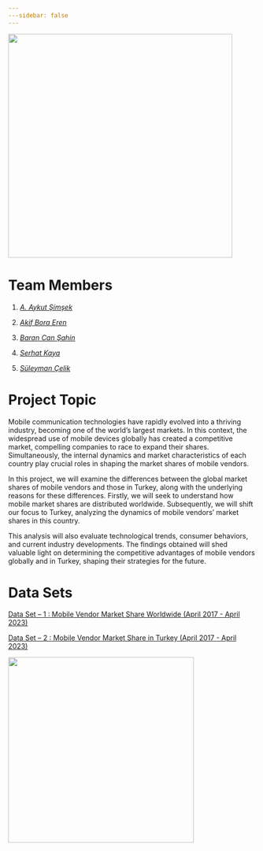 ```yaml
---
---sidebar: false 
---
```


![](images/Logo_Son-01.png){fig-align="center" width="455"}

# Team Members

1.  [*A. Aykut Şimşek*](http://aykutsimsek.net)

2.  [*Akif Bora Eren*](https://emu-hacettepe-analytics.github.io/emu430-fall2023-akifboraeren/)

3.  [*Baran Can Şahin*](https://emu-hacettepe-analytics.github.io/emu430-fall2023-sahinbarancan/)

4.  [*Serhat Kaya*](https://emu-hacettepe-analytics.github.io/emu430-fall2023-SerhattKayaa/)

5.  [*Süleyman Çelik*](https://emu-hacettepe-analytics.github.io/emu430-fall2023-celikksuleyman/)

# Project Topic

Mobile communication technologies have rapidly evolved into a thriving industry, becoming one of the world's largest markets. In this context, the widespread use of mobile devices globally has created a competitive market, compelling companies to race to expand their shares. Simultaneously, the internal dynamics and market characteristics of each country play crucial roles in shaping the market shares of mobile vendors.

In this project, we will examine the differences between the global market shares of mobile vendors and those in Turkey, along with the underlying reasons for these differences. Firstly, we will seek to understand how mobile market shares are distributed worldwide. Subsequently, we will shift our focus to Turkey, analyzing the dynamics of mobile vendors' market shares in this country.

This analysis will also evaluate technological trends, consumer behaviors, and current industry developments. The findings obtained will shed valuable light on determining the competitive advantages of mobile vendors globally and in Turkey, shaping their strategies for the future.

# Data Sets

[Data Set -- 1 : Mobile Vendor Market Share Worldwide (April 2017 - April 2023)](https://gs.statcounter.com/vendor-market-share/mobile/worldwide/#monthly-201704-202304)

[Data Set -- 2 : Mobile Vendor Market Share in Turkey (April 2017 - April 2023)](https://gs.statcounter.com/vendor-market-share/mobile/turkey/#monthly-201704-202304)

![](images/mobile-569.gif){fig-align="center" width="377"}
